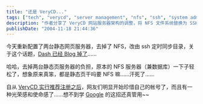 ```yaml
---
title: "还是 VeryCD..."
tags: ["tech", "verycd", "server management", "nfs", "ssh", "system administration", "web server", "invitation system", "google", "networking"]
description: "作者分享了 VeryCD 网站服务器架构的调整，将 NFS 文件系统替换为 SSH 定时同步目录的方案，减轻了服务器负担。同时提到 VeryCD 实施推荐注册制后，用户更加珍惜账号并产生归属感，认为这种效仿 Google 的邀请制策略很有效。"
publishDate: "2004-11-18 21:44:36"
---
```


今天重新配置了两台静态网页服务器，去掉了 NFS，改由 ssh 定时同步目录，关于这个话题，[Dash 已经 Blog 掉了](http://blog.verycd.com/dash/cmd=showentry&eid=142)……

哈哈，去掉两台静态页服务器的负担，原本的 NFS 服务器（兼数据库）一下子轻松了，想象原来真笨，都是静态页干吗要 NFS 嘛……汗死了……

自从 [VeryCD 实行推荐注册之后](http://bbs.verycd.com/forum/t/108569.shtml)，网友们明显开始珍惜自己的帐号了，而且有一种光荣感和使命感了……想不到学 [Google](http://gmail.google.com/) 的这招还真管用~~
